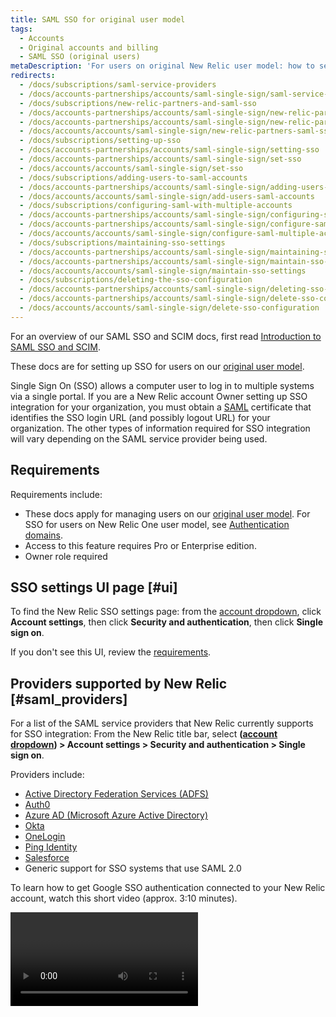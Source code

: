 ```yaml
---
title: SAML SSO for original user model 
tags:
  - Accounts
  - Original accounts and billing
  - SAML SSO (original users)
metaDescription: 'For users on original New Relic user model: how to set up and manage SAML single-sign on (SSO).'
redirects:
  - /docs/subscriptions/saml-service-providers
  - /docs/accounts-partnerships/accounts/saml-single-sign/saml-service-providers
  - /docs/subscriptions/new-relic-partners-and-saml-sso
  - /docs/accounts-partnerships/accounts/saml-single-sign/new-relic-partners-and-saml-sso
  - /docs/accounts-partnerships/accounts/saml-single-sign/new-relic-partners-saml-sso
  - /docs/accounts/accounts/saml-single-sign/new-relic-partners-saml-sso
  - /docs/subscriptions/setting-up-sso
  - /docs/accounts-partnerships/accounts/saml-single-sign/setting-sso
  - /docs/accounts-partnerships/accounts/saml-single-sign/set-sso
  - /docs/accounts/accounts/saml-single-sign/set-sso
  - /docs/subscriptions/adding-users-to-saml-accounts
  - /docs/accounts-partnerships/accounts/saml-single-sign/adding-users-saml-accounts
  - /docs/accounts/accounts/saml-single-sign/add-users-saml-accounts
  - /docs/subscriptions/configuring-saml-with-multiple-accounts
  - /docs/accounts-partnerships/accounts/saml-single-sign/configuring-saml-multiple-accounts
  - /docs/accounts-partnerships/accounts/saml-single-sign/configure-saml-multiple-accounts  
  - /docs/accounts/accounts/saml-single-sign/configure-saml-multiple-accounts
  - /docs/subscriptions/maintaining-sso-settings
  - /docs/accounts-partnerships/accounts/saml-single-sign/maintaining-sso-settings
  - /docs/accounts-partnerships/accounts/saml-single-sign/maintain-sso-settings
  - /docs/accounts/accounts/saml-single-sign/maintain-sso-settings
  - /docs/subscriptions/deleting-the-sso-configuration
  - /docs/accounts-partnerships/accounts/saml-single-sign/deleting-sso-configuration
  - /docs/accounts-partnerships/accounts/saml-single-sign/delete-sso-configuration
  - /docs/accounts/accounts/saml-single-sign/delete-sso-configuration
---
```


For an overview of our SAML SSO and SCIM docs, first read [Introduction to SAML SSO and SCIM](/docs/accounts/accounts-billing/new-relic-one-user-management/introduction-saml-scim). 

These docs are for setting up SSO for users on our [original user model](/docs/accounts/original-accounts-billing/original-product-based-pricing/overview-user-models).

Single Sign On (SSO) allows a computer user to log in to multiple systems via a single portal. If you are a New Relic account Owner setting up SSO integration for your organization, you must obtain a [SAML](/docs/accounts-partnerships/education/getting-started-new-relic/glossary#saml) certificate that identifies the SSO login URL (and possibly logout URL) for your organization. The other types of information required for SSO integration will vary depending on the SAML service provider being used.

## Requirements

Requirements include:

* These docs apply for managing users on our [original user model](/docs/accounts/original-accounts-billing/original-users-roles/overview-user-models). For SSO for users on New Relic One user model, see [Authentication domains](/docs/accounts/accounts-billing/new-relic-one-user-management/configure-authentication-domains-sso).
* Access to this feature requires Pro or Enterprise edition. 
* Owner role required

## SSO settings UI page [#ui]

To find the New Relic SSO settings page: from the [account dropdown](/docs/accounts-partnerships/education/getting-started-new-relic/glossary#account-dropdown), click **Account settings**, then click **Security and authentication**, then click **Single sign on**.

If you don't see this UI, review the [requirements](#requirements). 

## Providers supported by New Relic [#saml_providers]

For a list of the SAML service providers that New Relic currently supports for SSO integration: From the New Relic title bar, select **([account dropdown](/docs/accounts-partnerships/education/getting-started-new-relic/glossary#account-dropdown)) > Account settings > Security and authentication > Single sign on**.

Providers include:

* [Active Directory Federation Services (ADFS)](http://technet.microsoft.com/en-us/library/hh831502.aspx "Link opens in a new window")
* [Auth0](http://developers.auth0.com/newrelic "Link opens in a new window")
* [Azure AD (Microsoft Azure Active Directory)](https://docs.microsoft.com/en-us/azure/active-directory/saas-apps/new-relic-tutorial "Link opens in a new window")
* [Okta](http://www.okta.com/newrelic "Link opens in a new window")
* [OneLogin](http://www.onelogin.com/partners/app-partners/new-relic/ "Link opens in a new window")
* [Ping Identity](https://www.pingidentity.com/en.html)
* [Salesforce](http://wiki.developerforce.com/page/Configuring-SAML-SSO-to-NewRelic "Link opens in a new window")
* Generic support for SSO systems that use SAML 2.0

To learn how to get Google SSO authentication connected to your New Relic account, watch this short video (approx. 3:10 minutes).

<Video id="OOc8iN9dWfw" type="youtube" />

## SAML information in New Relic account [#account-SML-information]

To integrate with an SAML provider, the provider will need information from you about your New Relic account. Most of the information you will need is visible on the New Relic [SSO settings UI page](#ui):

* Metadata URL: Contains multiple pieces of information in a single XML message
* SAML version: 2.0
* Assertion consumer URL: The endpoint to New Relic SSO (for example, `https://rpm.newrelic.com/accounts/ACCOUNTID/sso/saml/finalize`)
* Consumer binding: Transmission method is HTTP-POST
* NameID format: Email address
* Attributes: None required
* Entity ID: Account URL (default of `rpm.newrelic.com`)

## New Relic SAML requirements [#requirements]

For SAML providers and service providers like New Relic to be able to work together, their processes must align in certain ways. Here are some aspects of how New Relic implements SSO integration. This will be useful if you are verifying that a specific SAML provider will be able to work with New Relic or if you are troubleshooting implementation problems.

<table>
  <thead>
    <tr>
      <th width={200}>
        **SSO considerations**
      </th>

      <th>
        **New Relic functions and preferences**
      </th>
    </tr>
  </thead>

  <tbody>
    <tr>
      <td>
        Scope of user credentials (IdP)
      </td>

      <td>
        Should be all users.
      </td>
    </tr>

    <tr>
      <td>
        Type of connection
      </td>

      <td>
        Must be both IdP initiated and SP initiated.
      </td>
    </tr>

    <tr>
      <td>
        Expected SAML profile
      </td>

      <td>
        New Relic uses a POST binding for SP-initiated requests.
      </td>
    </tr>

    <tr>
      <td>
        Expected NameID value format
      </td>

      <td>
        Must be email address.
      </td>
    </tr>

    <tr>
      <td>
        Sensitive info exchanged in SAML assertion?
      </td>

      <td>
        No, only the email address is sent.
      </td>
    </tr>

    <tr>
      <td>
        Session management and logout
      </td>

      <td>
        Does your organization use a redirect URL for logout? If not, New Relic can provide a logout landing page.
      </td>
    </tr>

    <tr>
      <td>
        Plan for users who no longer need access
      </td>

      <td>
        Typically manual deletion by the account Owner or Administrator.
      </td>
    </tr>

    <tr>
      <td>
        Clock synchronization
      </td>

      <td>
        Ensure the SAML identity provider clocks are maintained by NTP.
      </td>
    </tr>
  </tbody>
</table>

## More SAML SSO procedures [#more-procedures]

Here are some important procedures for managing SAML SSO for users on our [original user model](/docs/accounts/original-accounts-billing/original-product-based-pricing/overview-user-models):  

<CollapserGroup>

  <Collapser
    id="set-up-saml"
    title="Set up SAML SSO"
  >
After obtaining your [SAML identity provider certificate](/docs/subscriptions/saml-service-providers), which should be a PEM encoded x509 certificate, and URL, the account Owner can set up, test, and enable the Single Sign-on (SSO) configuration in New Relic. No other role on the account may edit the SSO configuration on the account.

<Callout variant="tip">
  Access to this feature depends on your subscription level. If your account is set up under a [customer partnership](/docs/new-relic-partnerships/partner-integration-guide/partner-account-maintenance/partnership-accounts-users-subscriptions#partnerships), access to this feature will also depend on the settings for that partnership subscription level.
</Callout>

## Requirements

For requirements, including which New Relic users this feature applies to, see [Requirements](/docs/accounts/accounts/saml-single-sign/saml-service-providers#requirements).

## Parent and child accounts [#parent]

If your account has child accounts, typically you will set up the SSO configuration on the parent account level only. The child account users will still be able to log in through SSO because they will inherit the parent account's SAML SSO configuration. If you need to configure multiple accounts with separate SAML identities (for example, with partnership accounts), use the [custom entity ID feature](/docs/accounts-partnerships/accounts/saml-single-sign/configure-saml-multiple-accounts).

## Configure SSO [#configuring]

To help ensure security and account for network time and clock skews, configure your SAML identity provider's validation responses to the shortest time period that is practical (for example, five minutes). New Relic allows a maximum of thirty minutes.

To set up your SSO configuration for users on our [original user model](/docs/accounts/original-accounts-billing/original-product-based-pricing/overview-user-models):

1. Read about an option to have [users bypass SAML SSO](/docs/accounts/accounts/saml-single-sign/add-users-saml-accounts#bypassing) if they use domains you own.
2. Go to: **[account dropdown](/docs/accounts-partnerships/education/getting-started-new-relic/glossary#account-dropdown) > Account settings > Security and authentication > Single sign on**.
3. From the **SAML Single Sign On** page, review your New Relic SAML service provider details.
4. To upload your SAML identity provider certificate, select **Choose file**, then follow standard procedures to select and save the file.
5. Specify the **Remote login URL** that your users will use for single sign on.
6. If your organization's SAML integration provides a redirect URL for logout, copy and paste in (or type) the **Logout landing URL**; otherwise leave blank.
7. Save your changes.

<Callout variant="tip">
  If your organization does not use a specific redirect URL, New Relic provides a logout landing page by default.
</Callout>

## Test SSO [#testing]

After you correctly configure and save your SSO settings, the **Test** page automatically appears. After each test, New Relic returns you to the SAML SSO page with diagnostic results.

To go back and change your configuration settings, select **1 CONFIGURE**.

## Enable SSO [#enabling]

When testing successfully completes, a link appears that you can use on your company's landing page for easy Single Sign On with New Relic. As an additional security measure, users cannot sign in until they [complete the email confirmation](/docs/subscriptions/adding-users-to-saml-accounts) that New Relic sends automatically.

After your users select the link in their confirmation email, they can sign in securely with your organization's assigned user name and password. From there they can select any application they are authorized to use, including New Relic.

<Callout variant="caution">
  If you [disable SAML SSO](/docs/subscriptions/maintaining-sso-settings), New Relic automatically flags all of your **Pending** users as **Active**. If you decide to re-enable SAML SSO later, New Relic automatically flags all users except the Owner as **Pending**, and they will need to confirm their account access by email.
</Callout>

## Add a logout URL for session timeouts [#timeout_url]

New Relic's **Session configuration** feature requires a [logout URL](/docs/subscriptions/setting-session-timeouts#saml_session) for SAML SSO-enabled accounts. If you have already configured, tested, and enabled SAML SSO without a logout URL, New Relic automatically prompts the account Admin to notify the account Owner. In addition, if you are the account Owner, New Relic automatically provides a link from **Session configuration** to go directly to SAML Single Sign On and add a logout URL.

<Callout variant="important">
  The logout URL **cannot** contain `newrelic.com` anywhere in the URL.
</Callout>

The **Session configuration** feature also includes the option to select an [automatic timeout](/docs/subscriptions/setting-session-timeouts#saml_reauthentication) for SAML-authenticated browser sessions to be re-authenticated.

</Collapser>

  <Collapser
    id="add-users-saml"
    title="Add users to SAML accounts"
  >
For an overview of our SAML SSO and SCIM docs, first read [Introduction to SAML SSO and SCIM](/docs/accounts/accounts-billing/new-relic-one-user-management/introduction-saml-scim). 

As an additional security measure for SAML single sign-on (SSO) accounts, users are not added until they complete the email confirmation that New Relic sends automatically. Users in the pending state (not yet confirmed) won't receive notifications, such as alerts.

For accounts **without** SAML SSO integration, the account Owner and Admins can add new users without requiring confirmation.

## Requirements

For requirements, including which New Relic users this feature applies to, see [Requirements](/docs/accounts/accounts/saml-single-sign/saml-service-providers#requirements).

## Add and confirm users [#adding]

Follow this process to add and confirm users on our [original user model](/docs/accounts/original-accounts-billing/original-product-based-pricing/overview-user-models) that are authenticating via SAML SSO:

1. The account's Owner or an Administrator adds new users: Go to: **[account dropdown](/docs/accounts-partnerships/education/getting-started-new-relic/glossary#account-dropdown) > Account settings > Account > Summary**.
2. On SAML-enabled accounts, New Relic flags the users as **Pending** and sends an email confirmation. (Pending users will not receive notifications associated with their user role, such as alert notifications.)
3. Users select the link in the email to confirm their account, which directs them to the SAML provider's login URL.
4. When users successfully sign into their SAML SSO end point (Auth0, Okta, OneLogin, Ping Identity, Salesforce, etc.), New Relic flags the users as **Active**.

<Callout variant="caution">
  If you disable SAML SSO, New Relic automatically flags all of your **Pending** users as **Active**. If you decide to re-enable SAML SSO later, New Relic automatically flags all users except the Owner as **Pending**, and they will need to confirm their account access by email.
</Callout>

## Bypass email confirmation [#bypassing]

Depending on your [subscription level](https://newrelic.com/application-monitoring/pricing), you may have the option to claim the domain names that you own and bypass the SAML SSO confirmation process. When the account Owner or Administrators add new users and their email address has a domain that matches the account's domains, New Relic automatically adds them as **Active** users.

Benefits of identifying domain ownership include:

* Adds a useful feature to your account.
* Claims domains as your own.
* Makes it easier for your employees to get started with New Relic, because they do not need to confirm their account access.
* Maintains security when adding users outside of your organization.

To flag your account as owning one or more domain names, get support at [support.newrelic.com](https://support.newrelic.com).

</Collapser>

  <Collapser
    id="saml-multiple-accounts"
    title="SAML for multiple accounts"
  >

In the SAML protocol, the **entity ID** uniquely identifies the service provider (New Relic) to your SAML provider. New Relic's default entity ID is `rpm.newrelic.com`. This is sufficient if you have only a single SAML-enabled account.

When you configure multiple New Relic accounts with SAML, your SAML provider typically requires each account to have a unique entity ID. If you need to configure multiple accounts with separate SAML identities, use New Relic's custom entity ID feature.

## Requirements

For requirements, including which New Relic users this feature applies to, see [Requirements](/docs/accounts/accounts/saml-single-sign/saml-service-providers#requirements).

## Select custom entity IDs [#custom]

New Relic's custom entity ID feature allows you to enable a unique entity ID for each of your accounts. You can then configure SAML SSO for them as a distinct application with your SAML provider. This allows you to centrally control user authentication to each of your accounts independently.

To select custom entity IDs:

1. Follow [standard procedures](/docs/subscriptions/setting-up-sso) to set up SSO.
2. In addition, from the **Entity ID** row on the **Step 1. Configure** page, select **Use custom entity ID**.

<Callout variant="important">
  You must use the same entity ID to configure the application's setting with your SAML provider. Some SAML providers require you to create a new application configuration when changing the entity ID.
</Callout>
</Collapser>

  <Collapser
    id="maintain-saml"
    title="Maintain SSO settings"
  >
After your SAML SSO login is configured, tested, and enabled, all of your New Relic account users (including the account Owner and Admins) must use your organization's SSO URL to sign in to New Relic. Their email address must match what has been set up in New Relic. Also, their ability to use the SSO URL to access applications other than New Relic will depend on their permissions set in those applications.

## Requirements

For requirements, including which New Relic users this feature applies to, see [Requirements](/docs/accounts/accounts/saml-single-sign/saml-service-providers#requirements).

## Update SAML SSO info [#sso_procedures]

To update SAML SSO information for users on our [original user model](/docs/accounts/original-accounts-billing/original-product-based-pricing/overview-user-models):

1. Sign in to New Relic by using your SAML SSO login URL.
2. Go to: **[account dropdown](/docs/accounts-partnerships/education/getting-started-new-relic/glossary#account-dropdown) > Account settings > Security and authentication > Single sign on**.
3. To temporarily turn off the SAML integration with New Relic and update your settings, select **Disable SAML login**.
4. Optional: To change your existing SAML certificate, select **Choose file**. Follow standard procedures to select and save the file, then save.
5. Optional: To change your existing SSO URLs, copy and paste in (or type) the **Remote login URL** or **Logout landing URL**, then save.

## Email addresses [#user_email]

<Callout variant="tip">
  **Owner or Admins**
</Callout>

Account Owners or Admins must ensure that users' email addresses to sign in to New Relic match their SSO email. Account Owners, Admins and users cannot update email addresses on SAML authenticated accounts.

To update user information for your organization's New Relic account:

1. Go to: **[account dropdown](/docs/accounts-partnerships/education/getting-started-new-relic/glossary#account-dropdown) > Account settings > Account > Summary**.
2. From the **Users** list, select any of the options to add new users, edit existing users' roles, or delete them.

## Troubleshoot SSO login [#troubleshoot]

No one using the account, including the Owner and Admins, can sign in to New Relic directly. If you get locked out of SSO and need to disable it or change the configuration, get support at [support.newrelic.com](https://support.newrelic.com).
</Collapser>

  <Collapser
    id="delete-sso"
    title="Delete SSO configuration"
  >
For requirements, including which New Relic users this feature applies to, see [Requirements](/docs/accounts/accounts/saml-single-sign/saml-service-providers#requirements).

<Callout variant="caution">
  If you delete your SAML SSO integration with New Relic, you cannot restore it. However, you can follow standard procedures to set up your configuration again.
</Callout>

For users on our [original user model](/docs/accounts/original-accounts-billing/original-product-based-pricing/overview-user-models), here's how to delete your SAML SSO configuration completely:

1. Sign in to New Relic by using your SAML SSO login URL.
2. From the New Relic menu bar, select: **[account dropdown](/docs/accounts-partnerships/education/getting-started-new-relic/glossary#account-dropdown) > Account settings > Security and authentication > Single sign-on**.
3. Select **Delete SAML Configuration**.
4. At the confirmation prompt, select **OK**.

</Collapser>



  <Collapser
    id="partners-saml"
    title="Partners and SAML SSO"
  >
With [partnership accounts](/docs/new-relic-partnerships/partner-integration-guide/partner-account-maintenance/partnership-accounts-users-subscriptions), authentication to sign in to New Relic is controlled by the partnership. For accounts where the partnership supports SSO, users may access their New Relic UI without reauthenticating. These Partner accounts could use SAML SSO as an alternative secure method to sign in to the New Relic site.

Other Partner accounts, including Heroku, AppDirect, and Microsoft Azure, do not permit direct login to New Relic. In this situation, SAML integration from the partner's site is not supported by the partner SSO. If you have questions, contact your partner representative at New Relic.

## Requirements

For requirements, including which New Relic users this feature applies to, see [Requirements](/docs/accounts/accounts/saml-single-sign/saml-service-providers#requirements).

## Example [#example-parent]

Your account structure and settings affect whether SAML is available and how it applies to your accounts.

![screen saml hierarchy.png](./images/screen-saml-heirarchy.png "screen saml hierarchy.png")

<figcaption>
  This example shows the hierarchy for New Relic Partner accounts with parent accounts and child accounts.
</figcaption>

Here is an example of how accounts and child accounts inherit the SAML SSO configuration.

<table>
  <thead>
    <tr>
      <th style={{ width: "200px" }}>
        **Account level**
      </th>

      <th>
        **SAML SSO configuration**
      </th>
    </tr>
  </thead>

  <tbody>
    <tr>
      <td>
        Partnership
      </td>

      <td>
        The partnership level allows you to control whether accounts under the partnership can have SAML enabled. The partnership account's Owner has certain administrative functions, but a SAML configuration on this account is not inherited by other accounts in the partnership.
      </td>
    </tr>

    <tr>
      <td>
        Parent accounts
      </td>

      <td>
        Parent accounts (also referred to as master accounts) have a direct, hierarchical relationship to one or more [child accounts](/docs/subscriptions/creating-sub-accounts). Typically the SAML configuration on a parent account is inherited automatically by all of its child accounts.
      </td>
    </tr>

    <tr>
      <td>
        Child accounts
      </td>

      <td>
        Child accounts (also known as sub-accounts) inherit their SAML SSO configuration from their parent account when the parent account has SAML configured. If the parent account does not have SAML configured, each child account may have its own configuration. For more information, see [Configuring SAML with multiple accounts](/docs/subscriptions/configuring-saml-with-multiple-accounts).
      </td>
    </tr>
  </tbody>
</table>

</Collapser>














</CollapserGroup>